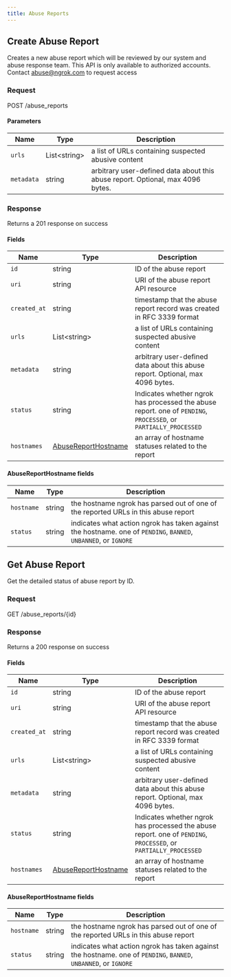 ```yaml
---
title: Abuse Reports
---
```




## Create Abuse Report

Creates a new abuse report which will be reviewed by our system and abuse response team. This API is only available to authorized accounts. Contact abuse@ngrok.com to request access

### Request

POST /abuse_reports

<AbuseReportsCreateRequest />

#### Parameters

| Name       | Type               | Description                                                                    |
| ---------- | ------------------ | ------------------------------------------------------------------------------ |
| `urls`     | List&lt;string&gt; | a list of URLs containing suspected abusive content                            |
| `metadata` | string             | arbitrary user-defined data about this abuse report. Optional, max 4096 bytes. |

### Response

Returns a 201 response on success

<AbuseReportsCreateResponse />

#### Fields

| Name         | Type                                               | Description                                                                                                     |
| ------------ | -------------------------------------------------- | --------------------------------------------------------------------------------------------------------------- |
| `id`         | string                                             | ID of the abuse report                                                                                          |
| `uri`        | string                                             | URI of the abuse report API resource                                                                            |
| `created_at` | string                                             | timestamp that the abuse report record was created in RFC 3339 format                                           |
| `urls`       | List&lt;string&gt;                                 | a list of URLs containing suspected abusive content                                                             |
| `metadata`   | string                                             | arbitrary user-defined data about this abuse report. Optional, max 4096 bytes.                                  |
| `status`     | string                                             | Indicates whether ngrok has processed the abuse report. one of `PENDING`, `PROCESSED`, or `PARTIALLY_PROCESSED` |
| `hostnames`  | [AbuseReportHostname](#abusereporthostname-fields) | an array of hostname statuses related to the report                                                             |

#### AbuseReportHostname fields

| Name       | Type   | Description                                                                                                     |
| ---------- | ------ | --------------------------------------------------------------------------------------------------------------- |
| `hostname` | string | the hostname ngrok has parsed out of one of the reported URLs in this abuse report                              |
| `status`   | string | indicates what action ngrok has taken against the hostname. one of `PENDING`, `BANNED`, `UNBANNED`, or `IGNORE` |

## Get Abuse Report

Get the detailed status of abuse report by ID.

### Request

GET /abuse_reports/\{id\}

<AbuseReportsGetRequest />

### Response

Returns a 200 response on success

<AbuseReportsGetResponse />

#### Fields

| Name         | Type                                               | Description                                                                                                     |
| ------------ | -------------------------------------------------- | --------------------------------------------------------------------------------------------------------------- |
| `id`         | string                                             | ID of the abuse report                                                                                          |
| `uri`        | string                                             | URI of the abuse report API resource                                                                            |
| `created_at` | string                                             | timestamp that the abuse report record was created in RFC 3339 format                                           |
| `urls`       | List&lt;string&gt;                                 | a list of URLs containing suspected abusive content                                                             |
| `metadata`   | string                                             | arbitrary user-defined data about this abuse report. Optional, max 4096 bytes.                                  |
| `status`     | string                                             | Indicates whether ngrok has processed the abuse report. one of `PENDING`, `PROCESSED`, or `PARTIALLY_PROCESSED` |
| `hostnames`  | [AbuseReportHostname](#abusereporthostname-fields) | an array of hostname statuses related to the report                                                             |

#### AbuseReportHostname fields

| Name       | Type   | Description                                                                                                     |
| ---------- | ------ | --------------------------------------------------------------------------------------------------------------- |
| `hostname` | string | the hostname ngrok has parsed out of one of the reported URLs in this abuse report                              |
| `status`   | string | indicates what action ngrok has taken against the hostname. one of `PENDING`, `BANNED`, `UNBANNED`, or `IGNORE` |
